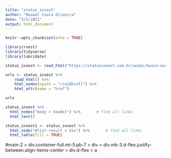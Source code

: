 ```yaml
---
title: "status_invest"
author: "Maxwel Coura Oliveira"
date: "5/5/2021"
output: html_document
---
```


```r
knitr::opts_chunk$set(echo = TRUE)
```

```r
library(rvest)
library(tidyverse)
library(lubridate)
```

```r
status_invest <- read_html("https://statusinvest.com.br/acoes/busca-avancada")
```

```r
urls <- status_invest %>%
    read_html() %>%
    html_nodes(xpath = "//a[@href]") %>%
    html_attr(name = "href")

urls

```


```r
status_invest %>% 
  html_nodes("body > header") %>%       # find all links
  html_text()
```


```r
status_invest1 <- status_invest %>% 
  html_node("#list-result > div") %>%       # find all links
  html_table(fill = TRUE)
```
#main-2 > div.container-full.mt-5.pb-7 > div > div.mb-3.d-flex.justify-between.align-items-center > div.d-flex > a
